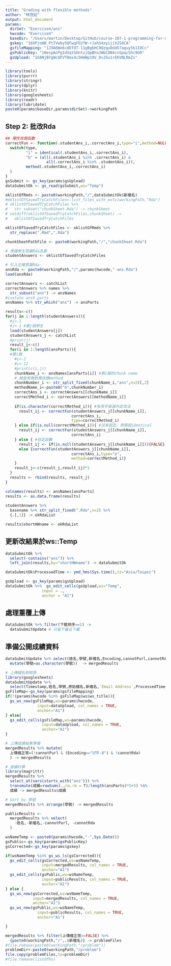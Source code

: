 ```yaml
---
title: "Grading with flexible methods"
author: "林茂廷"
output: html_document
params:
  dirSet: "Exercise4/ans"
  hwcode: "Exercise4"
  baseDir: "/Users/martin/Desktop/GitHub/course-107-1-programming-for-data-science/"
  gskey: "16XPjoHB_Pt7Vwby5QFwqFO2fW-rJahS4xyijiX2S8CA"
  gsfileMapping: "1J9A6We6cdDfOT-11gBgbHC9Qzqu0d457aquy5k1IOCc"
  gsPublicKey: "1NespAnPgIdVqtSOntojQpBhoJWbCDN4cnSpqcShc9O0"
  gsUpload: "1G8NjBYgWcQFVT8ms4c5HmWp19V_DvJ5u1rEKVNLRmZs"
---
```


```r
library(tools)
library(purrr)
library(stringr)
library(dplyr)
library(knitr)
library(googlesheets)
library(readr)
library(lubridate)
paste0(params$baseDir,params$dirSet)->workingPath
```


## Step 2: 批改Rda

```r
## 彈性改題函數
correctFun <- function(.studentAns_i,.correctAns_i,type="i",method=NULL) {
  switch(type,
         "i" = identical(.studentAns_i,.correctAns_i),
         "b" = (all(.studentAns_i %in% .correctAns_i) &
                  all(.correctAns_i %in% .studentAns_i)),
         method(.studentAns_i,.correctAns_i)
  )
}
gsSubmit <- gs_key(params$gsUpload)
dataSubmitOk <- gs_read(gsSubmit,ws="Temp")

oklistOfRmds <- paste0(workingPath,"/",dataSubmitOk$新檔名)
#oklistOfSavedTryCatchFiles<-list_files_with_exts(workingPath,"Rda") 
# oklistOfSavedTryCatchFiles %>% 
#   str_subset("chunkSheet.Rda") -> chunkSheet
# setdiff(oklistOfSavedTryCatchFiles,chunkSheet) ->
#   oklistOfSavedTryCatchFiles

oklistOfSavedTryCatchFiles <- oklistOfRmds %>%
  str_replace(".Rmd",".Rda")

chunkSheetPathFile <- paste0(workingPath,"/","chunkSheet.Rda") 

# 準備學生答案Rda名單
studentAnswers <- oklistOfSavedTryCatchFiles

# 引入正確答案Rda
ansRda <- paste0(workingPath,"/",params$hwcode,"-ans.Rda")
load(ansRda)

correctAnswers <- catchList
correctAnswers %>% names %>%
  str_subset("ans") -> ansNames
#isolate ansX parts
ansNames %>% str_which("ans") -> ansParts

results<-c()
for(j in 1:length(studentAnswers)){
  #j<-1
  #j<-1 #第j個學生
  load(studentAnswers[j])
  studentAnswers_j <- catchList
  #print(j)
  result_j<-c()
  for(i in 1:length(ansParts)){
  #第i題
    #i<-2
    #i<-12
    #print(c(i,j))
    chunkName_i <- ansNames[ansParts[i]] #第i題的chunk name
    # 檢查有無對應改題method
    chunkNumber_i <- str_split_fixed(chunkName_i,"ans",n=2)[,2]
    methodName_i<-paste0("m",chunkNumber_i)
    correctAns_i <- correctAnswers[[chunkName_i]]
    correctMethod_i <- correctAnswers[[methodName_i]]
    
    if(is.character(correctMethod_i)){ #有用字串選內定改法
      result_ij <- correctFun(studentAnswers_j[[chunkName_i]],
                             correctAns_i,
                             type=correctMethod_i)
    } else if(is.null(correctMethod_i)){ #沒有設定，用預設identical
      result_ij <- correctFun(studentAnswers_j[[chunkName_i]],
                             correctAns_i)
    } else { #自定函數
      result_ij <- if(is.null(studentAnswers_j[[chunkName_i]])){FALSE}
      else {correctFun(studentAnswers_j[[chunkName_i]],
                             correctAns_i,type="o",
                             method=correctMethod_i)}
    }
    result_j<-c(result_j,result_ij)*1
  }
  results <- rbind(results, result_j)
}

colnames(results) <- ansNames[ansParts]
results <- as.data.frame(results)
      
studentAnswers %>%
  basename %>% str_split_fixed(".Rda",n=2) %>%
  {.[,1]} -> okRdaList

results$shortHWname <- okRdaList
```

## 更新改結果於ws::Temp
```r
dataSubmitOk %>% 
  select(-contains("ans")) %>%
  left_join(results,by="shortHWname") -> dataSubmitOk

dataSubmitOk$ProcessedTime <- ymd_hms(Sys.time(),tz="Asia/Taipei")

gsUpload <- gs_key(params$gsUpload)
dataSubmitOk %>%  gs_edit_cells(gsUpload,ws="Temp",
                input = .,
                anchor = "A1")
```
## 處理重覆上傳
```r
dataSubmitOk %>% filter(下載排序==1) ->
  dataSubmitUpdate # 只留下最近下載
```


## 準備公開成績資料
```r
dataSubmitUpdate %>% select(姓名,學號,新檔名,Encoding,cannotPurl,cannotRda,starts_with("ans")) %>%
  mutate(學號=as.character(學號))  -> mergedResults

# 上傳檔名對照表
library(googlesheets)
dataSubmitUpdate %>%
  select(Timestamp,姓名,學號,原始檔名,新檔名,`Email Address`,ProcessedTime)->dataUpload
gsFileMap<-gs_key(params$gsfileMapping)
if(!(params$hwcode %in% gsFileMap$ws$ws_title)){
  gs_ws_new(gsFileMap,ws=params$hwcode,
              input=dataUpload, col_names = TRUE,
              anchor="A1")
} else{
  gs_edit_cells(gsFileMap,ws=params$hwcode,
                input=dataUpload, col_names = TRUE,
                anchor="A1")
}

# 上傳成績結果準備
mergedResults %>% mutate(
  上傳檔正常=(!cannotPurl & (Encoding=="UTF-8") & !cannotRda)
  ) -> mergedResults

# 成績計算
library(magrittr)
mergedResults %>% 
  select_at(vars(starts_with("ans"))) %>%
  transmute(成績=rowSums(.,na.rm = T)/length(ansParts)*5+5) %$%
  成績 -> mergedResults$成績

# Sort by 學號
mergedResults %>% arrange(學號) -> mergedResults

publicResults <-
  mergedResults %>% select(
    -姓名,-新檔名,-cannotPurl, -cannotRda
  )
```


```r
wsNameTemp <- paste0(params$hwcode,"-",Sys.Date())
gsPublic<-gs_key(params$gsPublicKey)
gsCorrected<-gs_key(params$gskey)

if(wsNameTemp %in% gs_ws_ls(gsCorrected)){
  gs_edit_cells(gsCorrected,ws=wsNameTemp,
                input=mergedResults, col_names = TRUE,
                anchor="A1")
  gs_edit_cells(gsPublic,ws=wsNameTemp,
                input=publicResults, col_names = TRUE,
                anchor="A1")  
} else {
  gs_ws_new(gsCorrected,ws=wsNameTemp,
            input=mergedResults, col_names = TRUE,
            anchor="A1")  
  gs_ws_new(gsPublic,ws=wsNameTemp,
              input=publicResults, col_names = TRUE,
              anchor="A1")

}

mergedResults %>% filter(上傳檔正常==FALSE) %>%
  {paste0(workingPath,"/",.$新檔名)} -> problemFiles
#file.remove(paste0(workingPath,"/problem"))
problemDir<-paste0(workingPath,"/problem")
file.copy(problemFiles,to=problemDir)
#file.remove(listOfRs)
```
